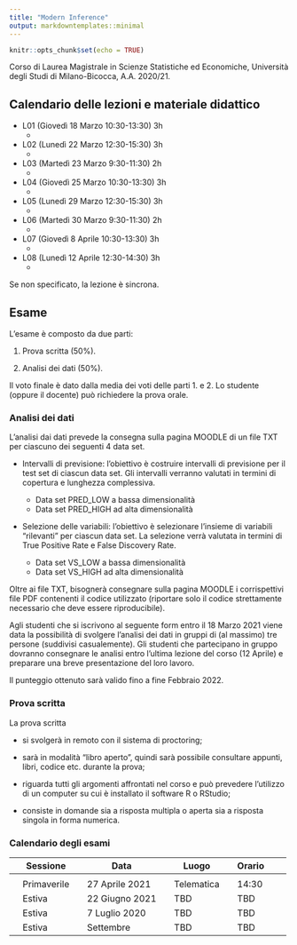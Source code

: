```yaml
---
title: "Modern Inference"
output: markdowntemplates::minimal
---
```


```r
knitr::opts_chunk$set(echo = TRUE)
```


Corso di Laurea Magistrale in Scienze Statistiche ed Economiche, Università degli Studi di Milano-Bicocca, A.A. 2020/21.


## Calendario delle lezioni e materiale didattico

* L01 (Giovedì 18 Marzo 10:30-13:30) 3h
   * 

* L02 (Lunedì 22 Marzo 12:30-15:30) 3h
   * 

* L03 (Martedì 23 Marzo 9:30-11:30) 2h
   * 
   
* L04 (Giovedì 25 Marzo 10:30-13:30) 3h
   * 
   
* L05 (Lunedì 29 Marzo 12:30-15:30) 3h
   * 

* L06 (Martedì 30 Marzo 9:30-11:30) 2h 
   * 
   
* L07 (Giovedì 8 Aprile 10:30-13:30) 3h 
   * 
   
* L08 (Lunedì 12 Aprile 12:30-14:30) 3h 
   * 

Se non specificato, la lezione è sincrona. 


## Esame
  
L’esame è composto da due parti:

1. Prova scritta (50%).

2. Analisi dei dati (50%).
  
Il voto finale è dato dalla media dei voti delle parti 1. e 2. Lo studente (oppure il docente) può richiedere la prova orale.

### Analisi dei dati

L'analisi dai dati prevede la consegna sulla pagina MOODLE di un file TXT per ciascuno dei seguenti 4 data set. 

* Intervalli di previsione: l'obiettivo è costruire intervalli di previsione per il test set di ciascun data set. Gli intervalli verranno valutati in termini di copertura e lunghezza complessiva.

   * Data set PRED_LOW a bassa dimensionalità
   * Data set PRED_HIGH ad alta dimensionalità 
 
* Selezione delle variabili: l'obiettivo è selezionare l'insieme di variabili "rilevanti" per ciascun data set. La selezione verrà valutata in termini di True Positive Rate e False Discovery Rate. 

   * Data set VS_LOW a bassa dimensionalità
   * Data set VS_HIGH ad alta dimensionalità 

Oltre ai file TXT, bisognerà consegnare sulla pagina MOODLE i corrispettivi file PDF contenenti il codice utilizzato (riportare solo il codice strettamente necessario che deve essere riproducibile). 

Agli studenti che si iscrivono al seguente form entro il 18 Marzo 2021 viene data la possibilità di svolgere l'analisi dei dati in gruppi di (al massimo) tre persone (suddivisi casualemente). Gli studenti che partecipano in gruppo dovranno consegnare le analisi entro l'ultima lezione del corso (12 Aprile) e preparare una breve presentazione del loro lavoro.

Il punteggio ottenuto sarà valido fino a fine Febbraio 2022. 

### Prova scritta

La prova scritta

* si svolgerà in remoto con il sistema di proctoring;

* sarà in modalità "libro aperto", quindi sarà possibile consultare appunti, libri, codice etc. durante la prova;

* riguarda tutti gli argomenti affrontati nel corso e può prevedere l'utilizzo di un computer su cui è installato il software R o RStudio; 

* consiste in domande sia a risposta multipla o aperta sia a risposta singola in forma numerica. 

### Calendario degli esami

|| Sessione || Data || Luogo  || Orario ||
|-|-|-|-|-|-|-|-|-|-|
||  || ||  ||  || ||
|| Primaverile || 27 Aprile 2021 || Telematica || 14:30 ||
|| Estiva || 22 Giugno 2021 || TBD || TBD ||
|| Estiva || 7 Luglio 2020 || TBD || TBD ||
|| Estiva || Settembre || TBD || TBD ||



